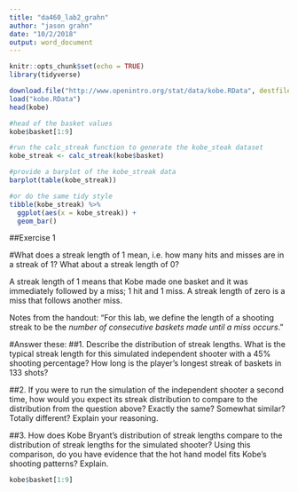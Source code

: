 ```yaml
---
title: "da460_lab2_grahn"
author: "jason grahn"
date: "10/2/2018"
output: word_document
---
```


```r
knitr::opts_chunk$set(echo = TRUE)
library(tidyverse)
```

```r
download.file("http://www.openintro.org/stat/data/kobe.RData", destfile = "kobe.RData")
load("kobe.RData")
head(kobe)
```

```r
#head of the basket values
kobe$basket[1:9]

#run the calc_streak function to generate the kobe_steak dataset
kobe_streak <- calc_streak(kobe$basket)

#provide a barplot of the kobe_streak data
barplot(table(kobe_streak))

#or do the same tidy style
tibble(kobe_streak) %>% 
  ggplot(aes(x = kobe_streak)) +
  geom_bar()
```
##Exercise 1

#What does a streak length of 1 mean, i.e. how many hits and misses are in a streak of 1? What about a streak length of 0?

A streak length of 1 means that Kobe made one basket and it was immediately followed by a miss; 1 hit and 1 miss. A streak length of zero is a miss that follows another miss.


Notes from the handout: 
"For this lab, we define the length of a shooting streak to be the _number of consecutive baskets made until a miss occurs_."


#Answer these: 
##1. Describe the distribution of streak lengths. What is the typical streak length for this simulated independent shooter with a 45% shooting percentage? How long is the player’s longest streak of baskets in 133 shots?

##2. If you were to run the simulation of the independent shooter a second time, how would you expect its streak distribution to compare to the distribution from the question above? Exactly the same? Somewhat similar? Totally different? Explain your reasoning.

##3. How does Kobe Bryant’s distribution of streak lengths compare to the distribution of streak lengths for the simulated shooter? Using this comparison, do you have evidence that the hot hand model fits Kobe’s shooting patterns? Explain.
```r
kobe$basket[1:9]
```

